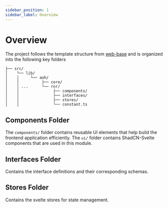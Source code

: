 ```yaml
---
sidebar_position: 1
sidebar_label: Overview
---
```


# Overview

The project follows the template structure from [web-base](../../../web-base/overview/overview.md) and is organized into the following key folders

```
├── src/
│    └── lib/
│    │     └── aoh/
│    │          ├── core/
│    │ ...      └── rnr/
│    │               ├── components/
│    │               ├── interfaces/
│    │               ├── stores/
│    │               └── constant.ts
```

## Components Folder

The `components/` folder contains reusable UI elements that help build the frontend application efficiently. The `ui/` folder contains ShadCN-Svelte components that are used in this module.

## Interfaces Folder

Contains the interface definitions and their corresponding schemas.

## Stores Folder

Contains the svelte stores for state management.
